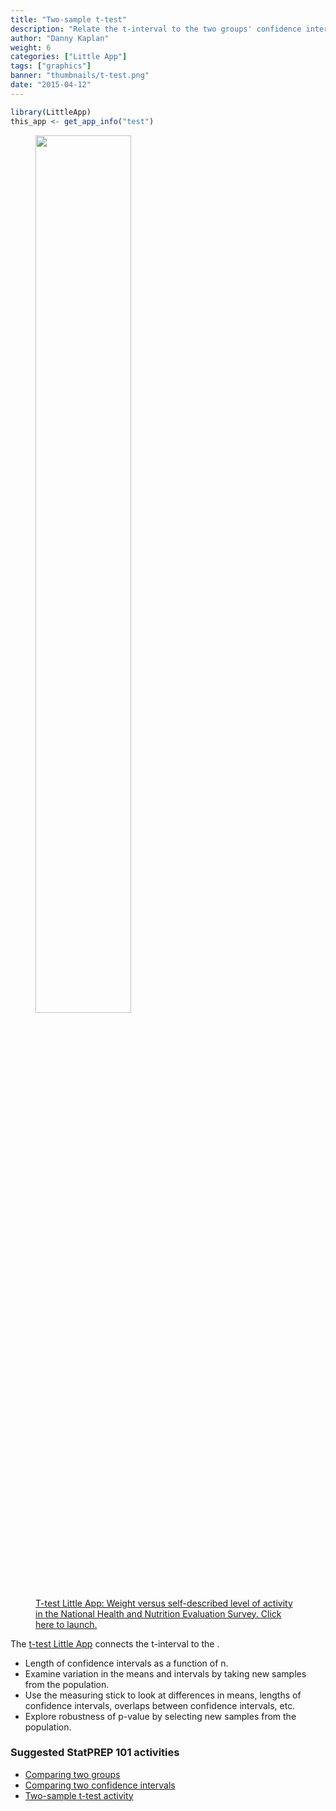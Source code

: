 ```yaml
---
title: "Two-sample t-test"
description: "Relate the t-interval to the two groups' confidence intervals on the mean"
author: "Danny Kaplan"
weight: 6
categories: ["Little App"]
tags: ["graphics"]
banner: "thumbnails/t-test.png"
date: "2015-04-12"
---
```


```r
library(LittleApp)
this_app <- get_app_info("test")
```

<a href="`r this_app$url`"> 
<figure>
<img src="/thumbnails/t-test.png" class="thumbnail" width = "60%">
<figcaption>T-test Little App: Weight versus self-described level of activity in the National Health and Nutrition Evaluation Survey. Click here to launch.</figcaption>
</figure>
<a>

The [t-test Little App](`r this_app$url`) connects the t-interval to the .


- Length  of confidence intervals as a function of n.
- Examine variation in the means and intervals by taking new samples from the population.
- Use the measuring stick to look  at differences in means, lengths of confidence intervals,  overlaps between confidence intervals, etc.
- Explore robustness of p-value by selecting new samples from the population.

### Suggested StatPREP 101 activities

- [Comparing two groups](https://statprep-activities.netlify.com/lessons/comparing-two-groups/)
- [Comparing two confidence intervals](https://statprep-activities.netlify.com/lessons/comparing-confidence-intervals/)
- [Two-sample t-test activity](https://statprep-activities.netlify.com/lessons/two-sample-t-test/)

